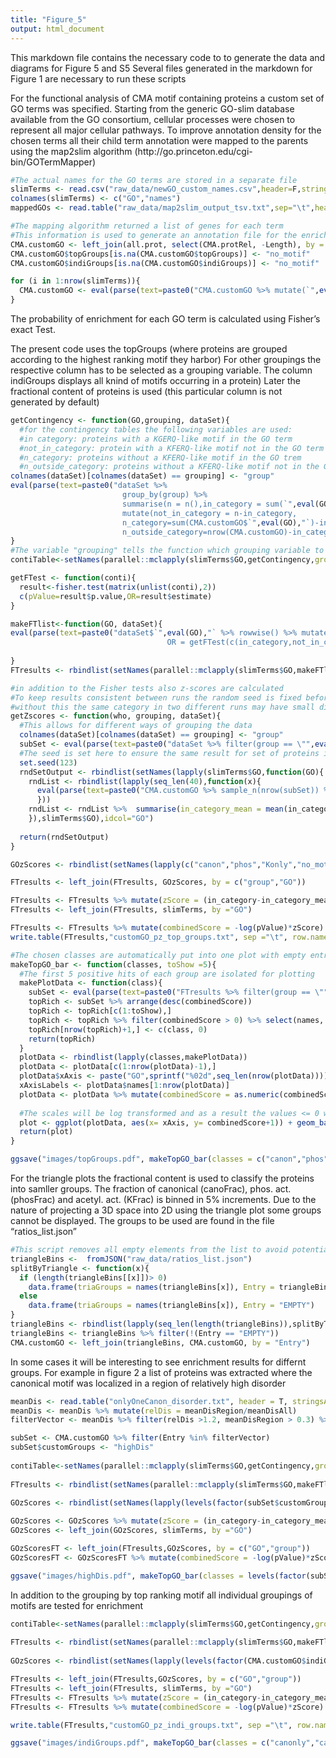 ```yaml
---
title: "Figure_5"
output: html_document
---
```


This markdown file contains the necessary code to to generate the data and diagrams for Figure 5 and S5
Several files generated in the markdown for Figure 1 are necessary to run these scripts

For the functional analysis of CMA motif containing proteins a custom set of GO terms was specified. Starting from the generic GO-slim database available from the GO consortium, cellular processes were chosen to represent all major cellular pathways.
To improve annotation density for the chosen terms all their child term annotation were mapped to the parents using the map2slim algorithm (http://go.princeton.edu/cgi-bin/GOTermMapper)

```r
#The actual names for the GO terms are stored in a separate file
slimTerms <- read.csv("raw_data/newGO_custom_names.csv",header=F,stringsAsFactors = F)
colnames(slimTerms) <- c("GO","names")
mappedGOs <- read.table("raw_data/map2slim_output_tsv.txt",sep="\t",header=T,stringsAsFactors = F)
```

```r
#The mapping algorithm returned a list of genes for each term
#This information is used to generate an annotation file for the enrichment analysis
CMA.customGO <- left_join(all.prot, select(CMA.protRel, -Length), by = "Entry")
CMA.customGO$topGroups[is.na(CMA.customGO$topGroups)] <- "no_motif"
CMA.customGO$indiGroups[is.na(CMA.customGO$indiGroups)] <- "no_motif"

for (i in 1:nrow(slimTerms)){
  CMA.customGO <- eval(parse(text=paste0("CMA.customGO %>% mutate(`",eval(mappedGOs$GOID[i]),"` = ifelse(CMA.customGO$Entry %in% unlist(str_split(mappedGOs$ANNOTATED_GENES[i], boundary(\"word\"))),1,0))")))
}
```

The probability of enrichment for each GO term is calculated using Fisher's exact Test.

The present code uses the topGroups (where proteins are grouped according to the highest ranking motif they harbor)
For other groupings the respective column has to be selected as a grouping variable.
The column indiGroups displays all knind of motifs occurring in a protein)
Later the fractional content of proteins is used (this particular column is not generated by default)

```r
getContingency <- function(GO,grouping, dataSet){
  #for the contingency tables the following variables are used:
  #in category: proteins with a KGERQ-like motif in the GO term
  #not_in_category: protein with a KFERQ-like motif not in the GO term
  #n_category: proteins without a KFERQ-like motif in the GO trem
  #n_outside_category: proteins without a KFERQ-like motif not in the GO term
colnames(dataSet)[colnames(dataSet) == grouping] <- "group" 
eval(parse(text=paste0("dataSet %>%
                         group_by(group) %>% 
                         summarise(n = n(),in_category = sum(`",eval(GO),"`)) %>% 
                         mutate(not_in_category = n-in_category,
                         n_category=sum(CMA.customGO$`",eval(GO),"`)-in_category,
                         n_outside_category=nrow(CMA.customGO)-in_category-n_category-not_in_category)")))
}
#The variable "grouping" tells the function which grouping variable to use
contiTable<-setNames(parallel::mclapply(slimTerms$GO,getContingency,grouping = "topGroups", dataSet = CMA.customGO, mc.cores=2),slimTerms$GO)
```

```r
getFTest <- function(conti){
  result<-fisher.test(matrix(unlist(conti),2))
  c(pValue=result$p.value,OR=result$estimate)
}

makeFTlist<-function(GO, dataSet){
eval(parse(text=paste0("dataSet$`",eval(GO),"` %>% rowwise() %>% mutate(pValue = getFTest(c(in_category,not_in_category,n_category,n_outside_category))[[1]],
                                   OR = getFTest(c(in_category,not_in_category,n_category,n_outside_category))[[2]])")))
  
}
FTresults <- rbindlist(setNames(parallel::mclapply(slimTerms$GO,makeFTlist, dataSet = contiTable, mc.cores=2),slimTerms$GO),idcol = "GO")
```

```r
#in addition to the Fisher tests also z-scores are calculated
#To keep results consistent between runs the random seed is fixed before each run of the random draws
#without this the same category in two different runs may have small differences in the scores
getZscores <- function(who, grouping, dataSet){
  #This allows for different ways of grouping the data
  colnames(dataSet)[colnames(dataSet) == grouping] <- "group" 
  subSet <- eval(parse(text=paste0("dataSet %>% filter(group == \"",eval(who),"\")")))
  #The seed is set here to ensure the same result for set of proteins independently of the order that the sets are calculated
  set.seed(123)
  rndSetOutput <- rbindlist(setNames(lapply(slimTerms$GO,function(GO){
    rndList <- rbindlist(lapply(seq_len(40),function(x){
      eval(parse(text=paste0("CMA.customGO %>% sample_n(nrow(subSet)) %>% summarise(in_category = sum(`",eval(GO),"`))")))
      }))
    rndList <- rndList %>%  summarise(in_category_mean = mean(in_category), in_category_sd = sd(in_category)) %>% select(in_category_mean,in_category_sd)   
    }),slimTerms$GO),idcol="GO")
  
  return(rndSetOutput)
}

GOzScores <- rbindlist(setNames(lapply(c("canon","phos","Konly","no_motif"),getZscores,grouping = "topGroups", dataSet=CMA.customGO),c("canon","phos","Konly","no_motif")),idcol="group")

FTresults <- left_join(FTresults, GOzScores, by = c("group","GO"))

FTresults <- FTresults %>% mutate(zScore = (in_category-in_category_mean)/in_category_sd)
FTresults <- left_join(FTresults, slimTerms, by ="GO")

```

```r
FTresults <- FTresults %>% mutate(combinedScore = -log(pValue)*zScore)
write.table(FTresults,"customGO_pz_top_groups.txt", sep ="\t", row.names = F)
```

```r
#The chosen classes are automatically put into one plot with empty entries added for spacing
makeTopGO_bar <- function(classes, toShow =5){
  #The first 5 positive hits of each group are isolated for plotting 
  makePlotData <- function(class){
    subSet <- eval(parse(text=paste0("FTresults %>% filter(group == \"", eval(class),"\")")))
    topRich <- subSet %>% arrange(desc(combinedScore))
    topRich <- topRich[c(1:toShow),]
    topRich <- topRich %>% filter(combinedScore > 0) %>% select(names, combinedScore)
    topRich[nrow(topRich)+1,] <- c(class, 0)
    return(topRich)
  }
  plotData <- rbindlist(lapply(classes,makePlotData))
  plotData <- plotData[c(1:nrow(plotData)-1),]
  plotData$xAxis <- paste("GO",sprintf("%02d",seq_len(nrow(plotData))))
  xAxisLabels <- plotData$names[1:nrow(plotData)]
  plotData <- plotData %>% mutate(combinedScore = as.numeric(combinedScore))
  
  #The scales will be log transformed and as a result the values <= 0 will appear as -inf to avois this all values are +1
  plot <- ggplot(plotData, aes(x= xAxis, y= combinedScore+1)) + geom_bar(stat="identity", position = position_dodge(), fill = "grey20") + theme_classic() + scale_y_continuous(expand= c(0,0), trans="log10") + scale_x_discrete(expand = c(0.06,0), labels = xAxisLabels) + coord_cartesian(ylim = c(1,max(plotData$combinedScore))) + annotation_logticks(sides="l") + labs(y = "combined score") + theme(axis.title.x = element_blank(), axis.title.y = element_text(size=9), axis.text.x = element_text(color= "black", size = 7, angle = 45, hjust = 1, vjust=1.03  ), axis.text.y = element_text(color="black"), axis.ticks.x = element_blank()) 
  return(plot)
}

ggsave("images/topGroups.pdf", makeTopGO_bar(classes = c("canon","phos","Konly","no_motif")) , height = 2.8 , width = 5, device="pdf")
```

For the triangle plots the fractional content is used to classify the proteins into samller groups.
The fraction of canonical (canoFrac), phos. act. (phosFrac) and acetyl. act. (KFrac) is binned in 5% increments.
Due to the nature of projecting a 3D space into 2D using the triangle plot some groups cannot be displayed.
The groups to be used are found in the file "ratios_list.json"

```r
#This script removes all empty elements from the list to avoid potential trouble with the calculations
triangleBins <-  fromJSON("raw_data/ratios_list.json")
splitByTriangle <- function(x){
  if (length(triangleBins[[x]])> 0)
    data.frame(triaGroups = names(triangleBins[x]), Entry = triangleBins[[x]])
  else
    data.frame(triaGroups = names(triangleBins[x]), Entry = "EMPTY")
}
triangleBins <- rbindlist(lapply(seq_len(length(triangleBins)),splitByTriangle))
triangleBins <- triangleBins %>% filter(!(Entry == "EMPTY"))
CMA.customGO <- left_join(triangleBins, CMA.customGO, by = "Entry")
```

In some cases it will be interesting to see enrichment results for differnt groups.
For example in figure 2 a list of proteins was extracted where the canonical motif was localized in a region of relatively high disorder

```r
meanDis <- read.table("onlyOneCanon_disorder.txt", header = T, stringsAsFactors = F)
meanDis <- meanDis %>% mutate(relDis = meanDisRegion/meanDisAll)
filterVector <- meanDis %>% filter(relDis >1.2, meanDisRegion > 0.3) %>% select(Entry) %>% unlist(.)

subSet <- CMA.customGO %>% filter(Entry %in% filterVector)
subSet$customGroups <- "highDis"
  
contiTable<-setNames(parallel::mclapply(slimTerms$GO,getContingency,grouping = "customGroups", dataSet = subSet, mc.cores=2),slimTerms$GO)
  
FTresults <- rbindlist(setNames(parallel::mclapply(slimTerms$GO,makeFTlist, dataSet = contiTable, mc.cores=2),slimTerms$GO),idcol = "GO")
  
GOzScores <- rbindlist(setNames(lapply(levels(factor(subSet$customGroups)),getZscores,grouping = "customGroups", dataSet=subSet),levels(factor(subSet$customGroups))),idcol="group")

GOzScores <- GOzScores %>% mutate(zScore = (in_category-in_category_mean)/in_category_sd)
GOzScores <- left_join(GOzScores, slimTerms, by ="GO")

GOzScoresFT <- left_join(FTresults,GOzScores, by = c("GO","group"))
GOzScoresFT <- GOzScoresFT %>% mutate(combinedScore = -log(pValue)*zScore)

ggsave("images/highDis.pdf", makeTopGO_bar(classes = levels(factor(subSet$customGroups))) , height = 3 , width = 3.5, device="pdf")
```

In addition to the grouping by top ranking motif all individual groupings of motifs are tested for enrichment

```r
contiTable<-setNames(parallel::mclapply(slimTerms$GO,getContingency,grouping = "indiGroups", dataSet = CMA.customGO, mc.cores=2),slimTerms$GO)
  
FTresults <- rbindlist(setNames(parallel::mclapply(slimTerms$GO,makeFTlist, dataSet = contiTable, mc.cores=2),slimTerms$GO),idcol = "GO")
  
GOzScores <- rbindlist(setNames(lapply(levels(factor(CMA.customGO$indiGroups)),getZscores,grouping = "indiGroups", dataSet=CMA.customGO),levels(factor(CMA.customGO$indiGroups))),idcol="group")

FTresults <- left_join(FTresults,GOzScores, by = c("GO","group"))
FTresults <- left_join(FTresults, slimTerms, by ="GO")
FTresults <- FTresults %>% mutate(zScore = (in_category-in_category_mean)/in_category_sd)
FTresults <- FTresults %>% mutate(combinedScore = -log(pValue)*zScore)

write.table(FTresults,"customGO_pz_indi_groups.txt", sep ="\t", row.names = F)

ggsave("images/indiGroups.pdf", makeTopGO_bar(classes = c("canonly","canoPhos","canoK","canoPhosK","phonly","phosK","Konly")) , height = 3 , width = 6, device="pdf")
```